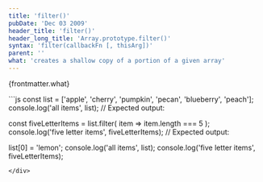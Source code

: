 ```yaml
---
title: 'filter()'
pubDate: 'Dec 03 2009'
header_title: 'filter()'
header_long_title: 'Array.prototype.filter()'
syntax: 'filter(callbackFn [, thisArg])'
parent: ''
what: 'creates a shallow copy of a portion of a given array'
---
```


{frontmatter.what}

<div class="copy-to-clipboard-wrap" id="code-sample-01">
<CopyToClipboard id="code-sample-01"></CopyToClipboard>
```js
const list = ['apple', 'cherry', 'pumpkin', 'pecan', 'blueberry', 'peach'];
console.log('all items', list);
// Expected output: 

const fiveLetterItems = list.filter( item => item.length === 5 );
console.log('five letter items', fiveLetterItems);
// Expected output: 

list[0] = 'lemon';
console.log('all items', list);
console.log('five letter items', fiveLetterItems);
```
</div>
